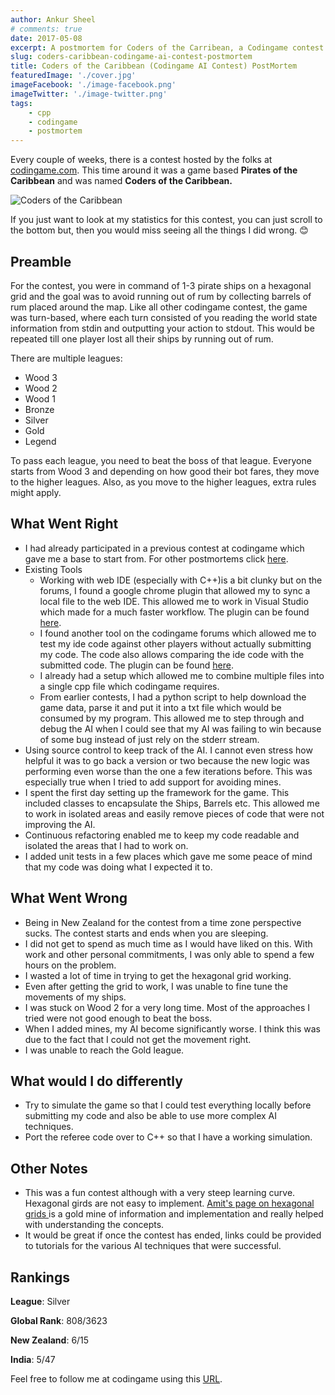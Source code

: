```yaml
---
author: Ankur Sheel
# comments: true
date: 2017-05-08
excerpt: A postmortem for Coders of the Carribean, a Codingame contest based on Pirates of the Caribbean.
slug: coders-caribbean-codingame-ai-contest-postmortem
title: Coders of the Caribbean (Codingame AI Contest) PostMortem
featuredImage: './cover.jpg'
imageFacebook: './image-facebook.png'
imageTwitter: './image-twitter.png'
tags:
    - cpp
    - codingame
    - postmortem
---
```


Every couple of weeks, there is a contest hosted by the folks at [codingame.com](http://www.codingame.com). This time around it was a game based **Pirates of the Caribbean** and was named **Coders of the Caribbean.**

![Coders of the Caribbean](./cover.jpg)

If you just want to look at my statistics for this contest, you can just scroll to the bottom but, then you would miss seeing all the things I did wrong. 😊

## Preamble

For the contest, you were in command of 1-3 pirate ships on a hexagonal grid and the goal was to avoid running out of rum by collecting barrels of rum placed around the map. Like all other codingame contest, the game was turn-based, where each turn consisted of you reading the world state information from stdin and outputting your action to stdout. This would be repeated till one player lost all their ships by running out of rum.

There are multiple leagues:

-   Wood 3
-   Wood 2
-   Wood 1
-   Bronze
-   Silver
-   Gold
-   Legend

To pass each league, you need to beat the boss of that league. Everyone starts from Wood 3 and depending on how good their bot fares, they move to the higher leagues. Also, as you move to the higher leagues, extra rules might apply.

## What Went Right

-   I had already participated in a previous contest at codingame which gave me a base to start from. For other postmortems click [here](/category/Codingame).
-   Existing Tools
    -   Working with web IDE (especially with C++)is a bit clunky but on the forums, I found a google chrome plugin that allowed my to sync a local file to the web IDE. This allowed me to work in Visual Studio which made for a much faster workflow. The plugin can be found [here](https://www.codingame.com/forum/t/codingame-sync-beta/614/65).
    -   I found another tool on the codingame forums which allowed me to test my ide code against other players without actually submitting my code. The code also allows comparing the ide code with the submitted code. The plugin can be found [here](https://www.codingame.com/forum/t/introducing-cg-spunk/1895).
    -   I already had a setup which allowed me to combine multiple files into a single cpp file which codingame requires.
    -   From earlier contests, I had a python script to help download the game data, parse it and put it into a txt file which would be consumed by my program. This allowed me to step through and debug the AI when I could see that my AI was failing to win because of some bug instead of just rely on the stderr stream.
-   Using source control to keep track of the AI. I cannot even stress how helpful it was to go back a version or two because the new logic was performing even worse than the one a few iterations before. This was especially true when I tried to add support for avoiding mines.
-   I spent the first day setting up the framework for the game. This included classes to encapsulate the Ships, Barrels etc. This allowed me to work in isolated areas and easily remove pieces of code that were not improving the AI.
-   Continuous refactoring enabled me to keep my code readable and isolated the areas that I had to work on.
-   I added unit tests in a few places which gave me some peace of mind that my code was doing what I expected it to.

## What Went Wrong

-   Being in New Zealand for the contest from a time zone perspective sucks. The contest starts and ends when you are sleeping.
-   I did not get to spend as much time as I would have liked on this. With work and other personal commitments, I was only able to spend a few hours on the problem.
-   I wasted a lot of time in trying to get the hexagonal grid working.
-   Even after getting the grid to work, I was unable to fine tune the movements of my ships.
-   I was stuck on Wood 2 for a very long time. Most of the approaches I tried were not good enough to beat the boss.
-   When I added mines, my AI become significantly worse. I think this was due to the fact that I could not get the movement right.
-   I was unable to reach the Gold league.

## What would I do differently

-   Try to simulate the game so that I could test everything locally before submitting my code and also be able to use more complex AI techniques.
-   Port the referee code over to C++ so that I have a working simulation.

## Other Notes

-   This was a fun contest although with a very steep learning curve. Hexagonal girds are not easy to implement. [Amit's page on hexagonal grids ](http://www.redblobgames.com/grids/hexagons/)is a gold mine of information and implementation and really helped with understanding the concepts.
-   It would be great if once the contest has ended, links could be provided to tutorials for the various AI techniques that were successful.

## Rankings

**League**: Silver

**Global Rank**: 808/3623

**New Zealand**: 6/15

**India**: 5/47

Feel free to follow me at codingame using this [URL](https://www.codingame.com/servlet/urlinvite?u=1506970).
